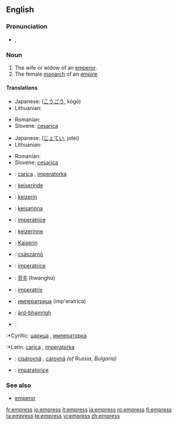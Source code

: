 ==English==

===Pronunciation===
*{{IPA|/ˈɛmpɹəs/}}, {{SAMPA|/"Empr\@s/}}

===Noun===
{{en-noun|es}}

#The wife or widow of an [[emperor]].
#The female [[monarch]] of an [[empire]].

====Translations====
{{trans-top|The wife or widow of an emperor}}
* Japanese: {{JAchar|[[皇后]]}} ([[こうごう]], kōgō)
* Lithuanian: {{t|lt|imperatorienė|f}}
{{trans-mid}}
* Romanian: {{t+|ro|împărăteasă|f}}
* Slovene: [[cesarica]] {{f}}
{{trans-bot}}

{{trans-top|The female monarch of an empire}}
* Japanese: {{JAchar|[[女帝]]}} ([[じょてい]], jotei)
* Lithuanian: {{t|lt|imperatorė|f}}
{{trans-mid}}
* Romanian: {{t+|ro|împărăteasă|f}}
* Slovene: [[cesarica]] {{f}}
{{trans-bot}}

{{checktrans-top}}
* {{ttbc|Bosnian}}: [[carica]] {{f}}, [[imperatorka]] {{f}}
* {{ttbc|Danish}}: [[kejserinde]]
* {{ttbc|Dutch}}: [[keizerin]] {{f}}
* {{ttbc|Finnish}}: [[keisarinna]]
* {{ttbc|French}}: [[imperatrice]] {{f}}
* {{ttbc|Frisian}}: [[keizerinne]] {{f}}
* {{ttbc|German}}: [[Kaiserin]] {{f}}
* {{ttbc|Hungarian}}: [[császárnő]]
* {{ttbc|Italian}}: [[imperatrice]] {{f}}
{{trans-mid}}
* {{ttbc|Korean}}: [[황후]] (hwanghu)
* {{ttbc|Latin}}: [[imperatrix]]
* {{ttbc|Russian}}: [[императрица]] (imp'eratríca) {{f}}
* {{ttbc|Scottish Gaelic}}: [[àrd-bhainrìgh]] {{f}}
* {{ttbc|Serbian}}:
:*Cyrillic: [[царица]] {{f}}, [[императорка]] {{f}}
:*Latin: [[carica]] {{f}}, [[imperatorka]] {{f}}
* {{ttbc|Slovak}}: [[cisárovná]] {{f}}, [[cárovná]] {{f}} ''(of Russia, Bulgaria)''
* {{ttbc|Turkish}}: [[imparatoriçe]]
{{trans-bot}}

===See also===
*[[emperor]]

[[fr:empress]]
[[io:empress]]
[[it:empress]]
[[ja:empress]]
[[ro:empress]]
[[fi:empress]]
[[ta:empress]]
[[te:empress]]
[[vi:empress]]
[[zh:empress]]